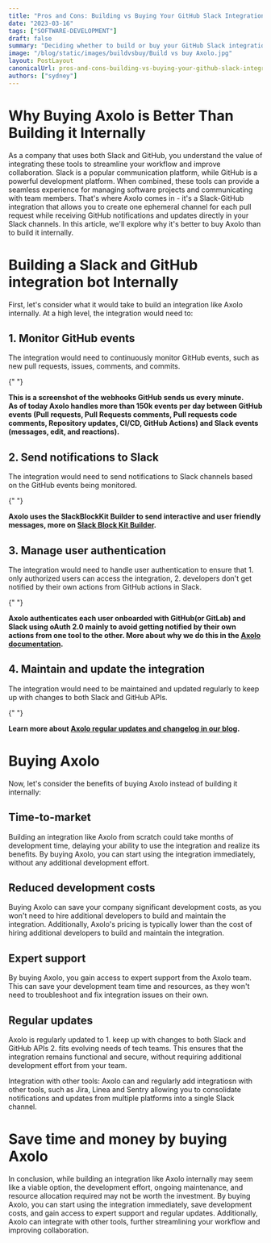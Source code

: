 ```yaml
---
title: "Pros and Cons: Building vs Buying Your GitHub Slack Integration Bot"
date: "2023-03-16"
tags: ["SOFTWARE-DEVELOPMENT"]
draft: false
summary: "Deciding whether to build or buy your GitHub Slack integration bot depends on your needs and resources. Weigh the pros and cons before deciding."
image: "/blog/static/images/buildvsbuy/Build vs buy Axolo.jpg"
layout: PostLayout
canonicalUrl: pros-and-cons-building-vs-buying-your-github-slack-integration-bot
authors: ["sydney"]
---
```


# Why Buying Axolo is Better Than Building it Internally

As a company that uses both Slack and GitHub, you understand the value of integrating these tools to streamline your workflow and improve collaboration. Slack is a popular communication platform, while GitHub is a powerful development platform. When combined, these tools can provide a seamless experience for managing software projects and communicating with team members.
That's where Axolo comes in - it's a Slack-GitHub integration that allows you to create one ephemeral channel for each pull request while receiving GitHub notifications and updates directly in your Slack channels. In this article, we'll explore why it's better to buy Axolo than to build it internally.

# Building a Slack and GitHub integration bot Internally

First, let's consider what it would take to build an integration like Axolo internally. At a high level, the integration would need to:

## 1. Monitor GitHub events

The integration would need to continuously monitor GitHub events, such as new pull requests, issues, comments, and commits.

{" "}

<ImageContainer
  alt="githubevents"
  src="/blog/static/images/buildvsbuy/githubevents.jpg"
  classNameDiv="mx-10 lg:mx-20"
  classNameImage=""
  width={2212}
  height={1990}
/>
**This is a screenshot of the webhooks GitHub sends us every minute. <br /> As of today Axolo handles
more than 150k events per day between GitHub events (Pull requests, Pull Requests comments, Pull requests
code comments, Repository updates, CI/CD, GitHub Actions) and Slack events (messages, edit, and reactions).**

## 2. Send notifications to Slack

The integration would need to send notifications to Slack channels based on the GitHub events being monitored.

{" "}

<ImageContainer
  alt="slackBlockKitBuilder"
  src="/blog/static/images/buildvsbuy/slackBlockKitBuilder.jpg"
  classNameDiv="mx-10 lg:mx-20"
  classNameImage=""
  width={3922}
  height={2128}
/>
**Axolo uses the SlackBlockKit Builder to send interactive and user friendly messages, more on [Slack
Block Kit Builder](https://api.slack.com/tools/block-kit-builder.).**

## 3. Manage user authentication

The integration would need to handle user authentication to ensure that 1. only authorized users can access the integration, 2. developers don't get notified by their own actions from GitHub actions in Slack.

{" "}

<ImageContainer
  alt="Authentication"
  src="/blog/static/images/buildvsbuy/Authentication.jpg"
  classNameDiv="mx-10 lg:mx-20"
  classNameImage=""
  width={3464}
  height={2176}
/>
**Axolo authenticates each user onboarded with GitHub(or GitLab) and Slack using oAuth 2.0 mainly to
avoid getting notified by their own actions from one tool to the other. More about why we do this in
the [Axolo documentation](https://axolo.co/docs/guides/howto#pros-and-cons-of-githubgitlab-and-slack-signin).**

## 4. Maintain and update the integration

The integration would need to be maintained and updated regularly to keep up with changes to both Slack and GitHub APIs.

{" "}

<ImageContainer
  alt="changelog"
  src="/blog/static/images/buildvsbuy/changelog.jpg"
  classNameDiv="mx-10 lg:mx-20"
  classNameImage=""
  width={2816}
  height={2044}
/>
**Learn more about [Axolo regular updates and changelog in our blog](https://axolo.co/blog/tags/changelog).**

# Buying Axolo

Now, let's consider the benefits of buying Axolo instead of building it internally:

## Time-to-market

Building an integration like Axolo from scratch could take months of development time, delaying your ability to use the integration and realize its benefits. By buying Axolo, you can start using the integration immediately, without any additional development effort.

## Reduced development costs

Buying Axolo can save your company significant development costs, as you won't need to hire additional developers to build and maintain the integration. Additionally, Axolo's pricing is typically lower than the cost of hiring additional developers to build and maintain the integration.

## Expert support

By buying Axolo, you gain access to expert support from the Axolo team. This can save your development team time and resources, as they won't need to troubleshoot and fix integration issues on their own.

## Regular updates

Axolo is regularly updated to 1. keep up with changes to both Slack and GitHub APIs 2. fits evolving needs of tech teams. This ensures that the integration remains functional and secure, without requiring additional development effort from your team.

Integration with other tools: Axolo can and regularly add integratiosn with other tools, such as Jira, Linea and Sentry allowing you to consolidate notifications and updates from multiple platforms into a single Slack channel.

# Save time and money by buying Axolo

In conclusion, while building an integration like Axolo internally may seem like a viable option, the development effort, ongoing maintenance, and resource allocation required may not be worth the investment. By buying Axolo, you can start using the integration immediately, save development costs, and gain access to expert support and regular updates. Additionally, Axolo can integrate with other tools, further streamlining your workflow and improving collaboration.
